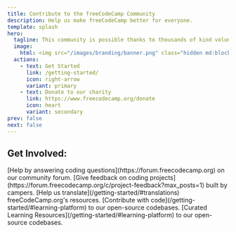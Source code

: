 ```yaml
---
title: Contribute to the freeCodeCamp Community
description: Help us make freeCodeCamp better for everyone.
template: splash
hero:
  tagline: This community is possible thanks to thousands of kind volunteers like you.
  image:
    html: <img src="/images/branding/banner.png" class="hidden md:block w-96 rounded-full overflow-clip" alt="Contribute to freeCodeCamp" />
  actions:
    - text: Get Started
      link: /getting-started/
      icon: right-arrow
      variant: primary
    - text: Donate to our charity
      link: https://www.freecodecamp.org/donate
      icon: heart
      variant: secondary
prev: false
next: false
---
```



## Get Involved:

<CardGrid>
  <Card title='Help Others' icon='pen'>
    [Help by answering coding questions](https://forum.freecodecamp.org) on our
    community forum.
  </Card>
  <Card title='Feedback' icon='magnifier'>
    [Give feedback on coding
    projects](https://forum.freecodecamp.org/c/project-feedback?max_posts=1)
    built by campers.
  </Card>
  <Card title='Translations' icon='translate'>
    [Help us translate](/getting-started/#translations) freeCodeCamp.org's
    resources.
  </Card>
  <Card title='Write Code' icon='seti:json'>
    [Contribute with code](/getting-started/#learning-platform) to our
    open-source codebases.
  </Card>
  <Card title='Develop a Resource Library' icon='seti:json'>
    [Curated Learning Resources](/getting-started/#learning-platform) to our 
    open-source codebases.
  </Card>
</CardGrid>

